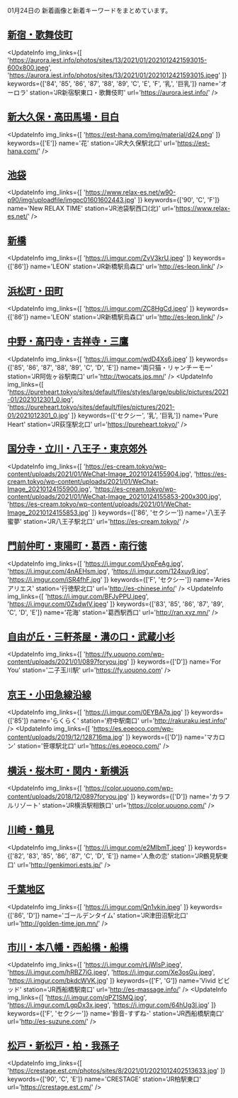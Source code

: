 

01月24日の
新着画像と新着キーワードをまとめています。

<DmmAffiliateIns />

## [新宿・歌舞伎町](/busty/0010)
<UpdateInfo
    img_links={[
    'https://aurora.iest.info/photos/sites/13/2021/01/2021012421593015-600x800.jpeg',
    'https://aurora.iest.info/photos/sites/13/2021/01/2021012421593015.jpeg'
    ]}
    keywords={['84', '85', '86', '87', '88', '89', 'C', 'E', 'F', '乳', '巨乳']}
    name='オーロラ'
    station='JR新宿駅東口・歌舞伎町'
    url='https://aurora.iest.info/'
/>
<DmmAffiliateIns />

## [新大久保・高田馬場・目白](/busty/0020)
<UpdateInfo
    img_links={[
    'https://est-hana.com/img/material/d24.png'
    ]}
    keywords={['E']}
    name='花'
    station='JR大久保駅北口'
    url='https://est-hana.com/'
/>
<DmmAffiliateIns />

## [池袋](/busty/0030)
<UpdateInfo
    img_links={[
    'https://www.relax-es.net/w90-p90/img/uploadfile/imgpc01601602443.jpg'
    ]}
    keywords={['90', 'C', 'F']}
    name='New RELAX TIME'
    station='JR池袋駅西口(北)'
    url='https://www.relax-es.net/'
/>
<DmmAffiliateIns />

## [新橋](/busty/0100)
<UpdateInfo
    img_links={[
    'https://i.imgur.com/ZvV3krU.jpeg'
    ]}
    keywords={['86']}
    name='LEON'
    station='JR新橋駅烏森口'
    url='http://es-leon.link/'
/>
<DmmAffiliateIns />

## [浜松町・田町](/busty/0110)
<UpdateInfo
    img_links={[
    'https://i.imgur.com/ZC8HgCd.jpeg'
    ]}
    keywords={['86']}
    name='LEON'
    station='JR新橋駅烏森口'
    url='http://es-leon.link/'
/>
<DmmAffiliateIns />

## [中野・高円寺・吉祥寺・三鷹](/busty/0180)
<UpdateInfo
    img_links={[
    'https://i.imgur.com/wdD4Xs6.jpeg'
    ]}
    keywords={['85', '86', '87', '88', '89', 'C', 'D', 'E']}
    name='両只猫・リャンチーモー'
    station='JR阿佐ヶ谷駅南口'
    url='http://twocats.jps.mn/'
/>
<UpdateInfo
    img_links={[
    'https://pureheart.tokyo/sites/default/files/styles/large/public/pictures/2021-01/2021012301_0.jpg',
    'https://pureheart.tokyo/sites/default/files/pictures/2021-01/2021012301_0.jpg'
    ]}
    keywords={['セクシー', '乳', '巨乳']}
    name='Pure Heart'
    station='JR荻窪駅北口'
    url='https://pureheart.tokyo/'
/>
<DmmAffiliateIns />

## [国分寺・立川・八王子・東京郊外](/busty/0200)
<UpdateInfo
    img_links={[
    'https://es-cream.tokyo/wp-content/uploads/2021/01/WeChat-Image_20210124155904.jpg',
    'https://es-cream.tokyo/wp-content/uploads/2021/01/WeChat-Image_20210124155900.jpg',
    'https://es-cream.tokyo/wp-content/uploads/2021/01/WeChat-Image_20210124155853-200x300.jpg',
    'https://es-cream.tokyo/wp-content/uploads/2021/01/WeChat-Image_20210124155853.jpg'
    ]}
    keywords={['86', 'セクシー']}
    name='八王子蜜夢'
    station='JR八王子駅北口'
    url='https://es-cream.tokyo/'
/>
<DmmAffiliateIns />

## [門前仲町・東陽町・葛西・南行徳](/busty/0240)
<UpdateInfo
    img_links={[
    'https://i.imgur.com/UypFeAg.jpg',
    'https://i.imgur.com/4nAEHsm.jpg',
    'https://i.imgur.com/124xuy9.jpg',
    'https://i.imgur.com/iSR4fhF.jpg'
    ]}
    keywords={['F', 'セクシー']}
    name='Aries アリエス'
    station='行徳駅北口'
    url='http://es-chinese.info/'
/>
<UpdateInfo
    img_links={[
    'https://i.imgur.com/BFJyPPU.jpeg',
    'https://i.imgur.com/0ZsdwIV.jpeg'
    ]}
    keywords={['83', '85', '86', '87', '89', 'C', 'D', 'E']}
    name='花海'
    station='葛西駅西口'
    url='http://ran.xyz.mn/'
/>
<DmmAffiliateIns />

## [自由が丘・三軒茶屋・溝の口・武蔵小杉](/busty/0250)
<UpdateInfo
    img_links={[
    'https://fy.uouono.com/wp-content/uploads/2021/01/0897foryou.jpg'
    ]}
    keywords={['D']}
    name='For You'
    station='二子玉川駅'
    url='https://fy.uouono.com'
/>
<DmmAffiliateIns />

## [京王・小田急線沿線](/busty/0260)
<UpdateInfo
    img_links={[
    'https://i.imgur.com/0EYBA7q.jpg'
    ]}
    keywords={['85']}
    name='らくらく'
    station='府中駅南口'
    url='http://rakuraku.iest.info/'
/>
<UpdateInfo
    img_links={[
    'https://es.eoeoco.com/wp-content/uploads/2019/12/128716ma.jpg'
    ]}
    keywords={['D']}
    name='マカロン'
    station='笹塚駅北口'
    url='https://es.eoeoco.com/'
/>
<DmmAffiliateIns />

## [横浜・桜木町・関内・新横浜](/busty/0310)
<UpdateInfo
    img_links={[
    'https://color.uouono.com/wp-content/uploads/2018/12/0897foryou.jpg'
    ]}
    keywords={['D']}
    name='カラフルリゾート'
    station='JR横浜駅相鉄口'
    url='https://color.uouono.com/'
/>
<DmmAffiliateIns />

## [川崎・鶴見](/busty/0320)
<UpdateInfo
    img_links={[
    'https://i.imgur.com/e2MlbmT.jpeg'
    ]}
    keywords={['82', '83', '85', '86', '87', 'C', 'D', 'E']}
    name='人魚の恋'
    station='JR鶴見駅東口'
    url='http://genkimori.ests.jp/'
/>
<DmmAffiliateIns />

## [千葉地区](/busty/0500)
<UpdateInfo
    img_links={[
    'https://i.imgur.com/Qn1vkin.jpeg'
    ]}
    keywords={['86', 'D']}
    name='ゴールデンタイム'
    station='JR津田沼駅北口'
    url='http://golden-time.jpn.mn/'
/>
<DmmAffiliateIns />

## [市川・本八幡・西船橋・船橋](/busty/0510)
<UpdateInfo
    img_links={[
    'https://i.imgur.com/rLjWlsP.jpeg',
    'https://i.imgur.com/hRBZ7iG.jpeg',
    'https://i.imgur.com/Xe3osGu.jpeg',
    'https://i.imgur.com/bkdcWVK.jpg'
    ]}
    keywords={['F', 'G']}
    name='Vivid ビビッド'
    station='JR西船橋駅南口'
    url='http://es-massage.info/'
/>
<UpdateInfo
    img_links={[
    'https://i.imgur.com/qPZ1SMQ.jpg',
    'https://i.imgur.com/LgpDx3x.jpeg',
    'https://i.imgur.com/64hUg3l.jpg'
    ]}
    keywords={['F', 'セクシー']}
    name='鈴音-すずね-'
    station='JR西船橋駅南口'
    url='http://es-suzune.com/'
/>
<DmmAffiliateIns />

## [松戸・新松戸・柏・我孫子](/busty/0520)
<UpdateInfo
    img_links={[
    'https://crestage.est.cm/photos/sites/8/2021/01/2021012402513633.jpg'
    ]}
    keywords={['90', 'C', 'E']}
    name='CRESTAGE'
    station='JR柏駅東口'
    url='https://crestage.est.cm/'
/>
<DmmAffiliateIns />

<DmmAffiliateScript />
